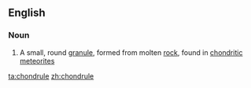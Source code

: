 ==English==

===Noun===
{{wikipedia}}
{{en-noun}}

# A small, round [[granule]], formed from molten [[rock]], found in [[chondritic]] [[meteorite]]s

[[ta:chondrule]]
[[zh:chondrule]]